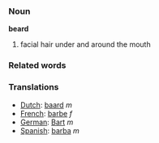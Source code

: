 ===Noun===
'''beard'''

#facial hair under and around the mouth

=== Related words ===


=== Translations ===
*[[Dutch]]: [[baard]] ''m''
*[[French]]: [[barbe]] ''f''
*[[German]]: [[Bart]] ''m''
*[[Spanish]]: [[barba]] ''m''